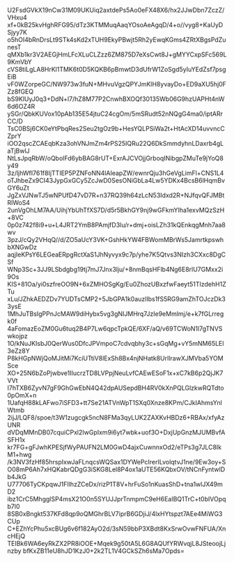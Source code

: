 U2FsdGVkX19nCw31M09UKUiq2axtdePs5Ao0eFX48X6/hx2JJwDbn7ZczZ/VHxu4
xf+0kB25kvHghRFG95/dTz3KTMMuqAaqYOsoAeAgqD/4+o//vyg8+KaUyDSjyy7K
o5hOI4bRnDrsLt9STk4sKd2xTUH9EkyPBwjt5Rh2yEwqKGms4ZRtXBgsPdZunesT
qMXb1kr3V2AEGjHmLFcXLuCLZzz6ZM875D7eXsCwt8J+gMYYCxpSFc569L9KmVbY
cVS8tiLgLA8HrKl1TMK6t0D5KQKB6pBmwtD3dUfrW1ZoSgd5yIuYEdZsf7psgEiB
vF0WZorpeGC/NW973w3fuN+MHvuVgzQPYJmKlH8yvayDo+ED9aXU5hj0FZz8fGEQ
bS9KlUyJ0q3+DdN+l7/hZ8M77P2CnwhBXOQf30135Wb06G9hzUAPHt4nW6d6OZ4R
ySGr/QbkKUVox10pAb135E54jtuC24cgOm/5mSRudt52nNQgG4ma0/iptARrCC/D
TsC0BSj6CK0eYtPbqRes2Seu2tgOz9b+HesYQLPSiWa2t+HtAcXD14uvvncCZprY
iOO2qscZCAEqbKza3ohVNJmZm4rPS25IQRu22Q6DkSmmdyhnLDaxrb4gLaTjBwlJ
NtLsJpqRbW/oQbolFd6ybBAG8rUT+ExrAJCVOjjGrboqINibgpZMuTe9jYoQ8y49
3z/ljhWfI761f8IjTTIEP5PZNFoNN4lAIeapZW/ewnrQju3hGeVgLimFl+CNS1L4
oTJhbeZx9CI43JypGxGCy5ZcJwD0SesONiGbLa4Lw5YDKx4BcsB6lHqmBvGY6uZt
JgZxVJNwTJ5wNPUfD47vD7R+n37RQ39h64zLcN53Idxd2R+NJfqvQFJMBtRlWoS4
2unVgOhLM7AA/UihjYbUhTfXS7D/d5r5BkhGY9nj9wGFkmYIha1exvMQzSzH+8VC
0p0z742f8i9+u+L4JRT2YmB8PAmjfD3lu/r+dmj+oisLZh31kQEnkqgMnh7aa8wv
3pzJ/cQy2VHqQ//d/ZO5aUcY3VK+GshHkYW4FBWomMBrWs5JamrtkpswhbXNGwDz
aqjIeKPsY6LEGeaERpgRctXaS1JhNyvyx9c7p/yhe7K5Qtvs3NIzh3CXxc8DgCSf
WNp3Sc+3JJ9LSbdgbg19tj7mJ7Jnx3lju/+8nmBqsHFlb4Ng6E8rlU7GMxx2i9Os
KIS+81Oa/yi0szfreOO9N+6xZMHOSgKg/Eu0ZhozUBxzfwFaeyt51TIzdehH1ZTu
xLu/JZhkAEDZDv7YUDTsCMP2+5JbGPA1k0auzlIbs1fS5RG9amZhTOJczDk33ysE
1MhJuTBsIgPPnJcMAW9diHybx5vg3gNIJMHrq7JzIe9eMmlmj/e+k7fGLrregk0f
4aFomazEoZM0Gu6tuq2B4P7Lw6qpcTpkQE/6XF/aQ/v69TCWoN1l7gTNVSwkojpz
1O/kNuJKIsbJ0QerWus0DfcJPVmpoC7cdvqbhy3c+sGqMg+vY5mNM65LEl3eZz8Y
P8kHGpNWjQoMJitMi7KciUTtiV8lExSh8Bx4njNHatk8UrIlrawXJMVba5YOMSce
XO+25N6bZoPjwbve1IIucrzTD8LVPpjNeuLvfCAEwESoF1x+xC7kB6p2QjJK7VVt
I7hTXB6ZyvN7gF9GhGwEbN4Q42dpAUSepdBH4RV0kXnPQLGlzkwRQTdto0pOmX+n
1UafqH88kLAFwo7iSFD3+tt7Se21ATVnWpT1SXq0Xnze8KPm/CJkIAhmsYnlWtmb
2ijJ/LQF8/spoe/t3W1zugcgk5ncN8FMa3qyLUK2ZAXKvHBDz6+RBAx/xfyAzUNR
dVDqMMnDB07cquiCPxl2IwGpIxm9i6yt7wbk+uof3O+DxjUpGnzMJUMBvfASFH1x
kr7FG+gFJwhKPESjfWyPAUFN2LM0GwD4ajxCuwnnxOd2/eTPs3g7JLC8IkM1+hwg
/k3NV3fzHf85hrspIxwJaFLnqcsWQSax1DYWePcIrerILvolqtvJ1ne/9Ew3oy+S
O08mP6Ah7xHQKabrQDgG3iSKG8Lel8P4ox1aUTE56KQbxOV/tNCnFyntwlDb4JkG
U77706TyCKpqwJ1FIlhzZCeDx/rizP1T8V+hrFuSo1nKuasShD+tna1wlJX49mD2
ibz1CrC5MhgglSP4msX21O0n5SYUJJprTnmpmC9eH6EaIBQ1TrC+t0bIVOpqb7l0
8SB0xBngkt537KFd8qp9oQMGhrBLV7iprB6GDjiJ/4lxHYtspzt7AEe4MiWG3CUp
C+EZhYcPhu5xcBUg6v6f182AyO2d/3sN59bbP3XBdt8KxSrwOvwFNFUA/XncHEjQ
TEIBk6WA6eyRkZX2PR8iOOE+Mqek9g50tA5L6G8AQUfYRWvqjL8JSteoojLjnzby
bfKxZB11eU8hJD1KzJ0+2k2TL1V4GCkSZh6sMa7Opds=
